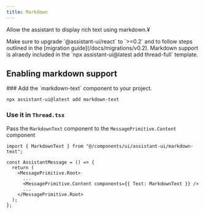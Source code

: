 ```yaml
---
title: Markdown
---
```


Allow the assistant to display rich text using markdown.¥


<Callout type="warn">
  Make sure to upgrade `@assistant-ui/react` to `>=0.2` and to follow steps
  outlined in the [migration guide](/docs/migrations/v0.2).
</Callout>

<Callout>
  Markdown support is alraedy included in the `npx assistant-ui@latest add
  thread-full` template.
</Callout>

## Enabling markdown support

<Steps>

<Step>
### Add the `markdown-text` component to your project.

```tsx
npx assistant-ui@latest add markdown-text
```

</Step>

<Step>

### Use it in `Thread.tsx`

Pass the `MarkdownText` component to the `MessagePrimitive.Content` component

```tsx {1, 7}
import { MarkdownText } from "@/components/ui/assistant-ui/markdown-text";

const AssistantMessage = () => {
  return (
    <MessagePrimitive.Root>
      ...
      <MessagePrimitive.Content components={{ Text: MarkdownText }} />
      ...
    </MessagePrimitive.Root>
  );
};
```

</Step>

</Steps>
